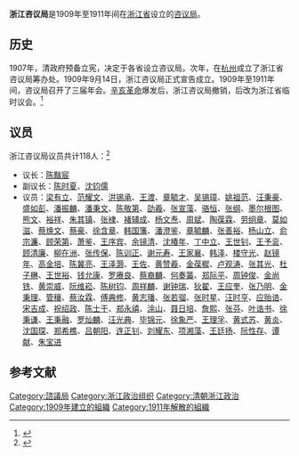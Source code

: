'''浙江咨议局'''是1909年至1911年间在[[浙江省|浙江省]]设立的[[咨议局|咨议局]]。

== 历史 ==
1907年，清政府预备立宪，决定于各省设立咨议局。次年，在[[杭州|杭州]]成立了浙江省咨议局筹办处。1909年9月14日，浙江咨议局正式宣告成立。1909年至1911年间，咨议局召开了三届年会。[[辛亥革命|辛亥革命]]爆发后，浙江咨议局撤销，后改为浙江省临时议会。<ref>{{cite book|title=《处常与求变  清末民初的浙江咨议局和省议会》|author=沈晓敏|publisher=三联书店|year=2005}}</ref>

== 议员 ==
浙江咨议局议员共计118人：<ref>{{cite book|title=《中国民主政治的困境 1909-1949晚清以来历届议会选举论述》|author=张朋园|publisher=上海三联书店|year=2013|chapter=附录一 咨议局及咨政院议员名录}}</ref>

* 议长：[[陈黻宸|陈黻宸]]
* 副议长：[[陈时夏|陈时夏]]、[[沈钧儒|沈钧儒]]
* 议员：[[梁有立|梁有立]]、[[范耀文|范耀文]]、[[洪锡承|洪锡承]]、[[王渡|王渡]]、[[章毓才|章毓才]]、[[吴锡璋|吴锡璋]]、[[姚祖范|姚祖范]]、[[汪秉豪|汪秉豪]]、[[盛如彭|盛如彭]]、[[潘振麟|潘振麟]]、[[潘秉文|潘秉文]]、[[陈敬第|陈敬第]]、[[劭羲|劭羲]]、[[张宣藻|张宣藻]]、[[骆恒|骆恒]]、[[张纲|张纲]]、[[墨尔根图|墨尔根图]]、[[熊文|熊文]]、[[裕祥|裕祥]]、[[朱其镇|朱其镇]]、[[张棣|张棣]]、[[褚辅成|褚辅成]]、[[杨文焘|杨文焘]]、[[周斌|周斌]]、[[陶葆霖|陶葆霖]]、[[劳䌹章|劳䌹章]]、[[莫如滋|莫如滋]]、[[蔡焕文|蔡焕文]]、[[蔡豪|蔡豪]]、[[徐含章|徐含章]]、[[韩国籓|韩国籓]]、[[潘澄鉴|潘澄鉴]]、[[章毓麟|章毓麟]]、[[张善裕|张善裕]]、[[杨山立|杨山立]]、[[俞宗濂|俞宗濂]]、[[顾荣第|顾荣第]]、[[萧鉴|萧鉴]]、[[王序宾|王序宾]]、[[余镜清|余镜清]]、[[沈椿年|沈椿年]]、[[丁中立|丁中立]]、[[王世钊|王世钊]]、[[王予衮|王予衮]]、[[顾清廉|顾清廉]]、[[柳在洲|柳在洲]]、[[张传保|张传保]]、[[陈训正|陈训正]]、[[谢元寿|谢元寿]]、[[王家襄|王家襄]]、[[韩泽|韩泽]]、[[楼守光|楼守光]]、[[赵镜年|赵镜年]]、[[高金培|高金培]]、[[陈冀亮|陈冀亮]]、[[王泽灏|王泽灏]]、[[王佐_(資政院)|王佐]]、[[黄赞羲|黄赞羲]]、[[金葆穉|金葆穉]]、[[卢观涛|卢观涛]]、[[张其光|张其光]]、[[杜子楙|杜子楙]]、[[王世裕|王世裕]]、[[钱允康|钱允康]]、[[罗赓良|罗赓良]]、[[蔡裔麟|蔡裔麟]]、[[何奏簧|何奏簧]]、[[郑际平|郑际平]]、[[周钟俊|周钟俊]]、[[金尚铣|金尚铣]]、[[黄崇威|黄崇威]]、[[阮维崧|阮维崧]]、[[陈树钧|陈树钧]]、[[周祥麟|周祥麟]]、[[谢钟瑞|谢钟瑞]]、[[狄翟|狄翟]]、[[王应奎|王应奎]]、[[张乃明|张乃明]]、[[金秉理|金秉理]]、[[管穰|管穰]]、[[蔡汝霖|蔡汝霖]]、[[傅典修|傅典修]]、[[黄志璠|黄志璠]]、[[张若骝|张若骝]]、[[张时星|张时星]]、[[汪时亨|汪时亨]]、[[应贻诰|应贻诰]]、[[宋吉成|宋吉成]]、[[祝绍政|祝绍政]]、[[陈士干|陈士干]]、[[郑永禧|郑永禧]]、[[涂山|涂山]]、[[聂日培|聂日培]]、[[詹熙|詹熙]]、[[张芬|张芬]]、[[叶诰书|叶诰书]]、[[徐秉谦|徐秉谦]]、[[王秉融|王秉融]]、[[罗灿麟|罗灿麟]]、[[汪光典|汪光典]]、[[毕锦元|毕锦元]]、[[徐象严|徐象严]]、[[王理孚|王理孚]]、[[黄式苏|黄式苏]]、[[黄炎|黄炎]]、[[沈国琛|沈国琛]]、[[郑希樵|郑希樵]]、[[吕朝阳|吕朝阳]]、[[连正钊|连正钊]]、[[刘耀东|刘耀东]]、[[项湘藻|项湘藻]]、[[王廷扬|王廷扬]]、[[阮性存|阮性存]]、[[谭献|谭献]]、[[朱宝进|朱宝进]]

== 参考文献 ==
{{reflist}}

{{資政院和諮議局}}

[[Category:諮議局|Category:諮議局]]
[[Category:浙江政治组织|Category:浙江政治组织]]
[[Category:清朝浙江政治|Category:清朝浙江政治]]
[[Category:1909年建立的組織|Category:1909年建立的組織]]
[[Category:1911年解散的組織|Category:1911年解散的組織]]